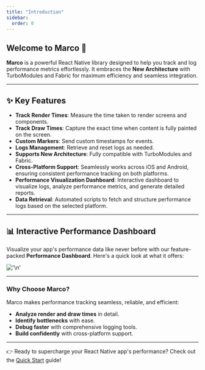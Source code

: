 ```yaml
---
title: "Introduction"
sidebar:
  order: 0
---
```


## Welcome to **Marco** 🚀

**Marco** is a powerful React Native library designed to help you track and log performance metrics effortlessly. It embraces the **New Architecture** with TurboModules and Fabric for maximum efficiency and seamless integration.

---

## ✨ **Key Features**

- **Track Render Times**: Measure the time taken to render screens and components.
- **Track Draw Times**: Capture the exact time when content is fully painted on the screen.
- **Custom Markers**: Send custom timestamps for events.
- **Logs Management**: Retrieve and reset logs as needed.
- **Supports New Architecture**: Fully compatible with TurboModules and Fabric.
- **Cross-Platform Support**: Seamlessly works across iOS and Android, ensuring consistent performance tracking on both platforms.
- **Performance Visualization Dashboard**: Interactive dashboard to visualize logs, analyze performance metrics, and generate detailed reports.
- **Data Retrieval**: Automated scripts to fetch and structure performance logs based on the selected platform.

---

## 📊 **Interactive Performance Dashboard**

Visualize your app's performance data like never before with our feature-packed **Performance Dashboard**. Here's a quick look at what it offers:

!['\n'](../../../assets/dashboard.gif)

---

### Why Choose Marco?

Marco makes performance tracking seamless, reliable, and efficient:

- **Analyze render and draw times** in detail.
- **Identify bottlenecks** with ease.
- **Debug faster** with comprehensive logging tools.
- **Build confidently** with cross-platform support.

---

👉 Ready to supercharge your React Native app's performance? Check out the [Quick Start](../quick-start) guide!
